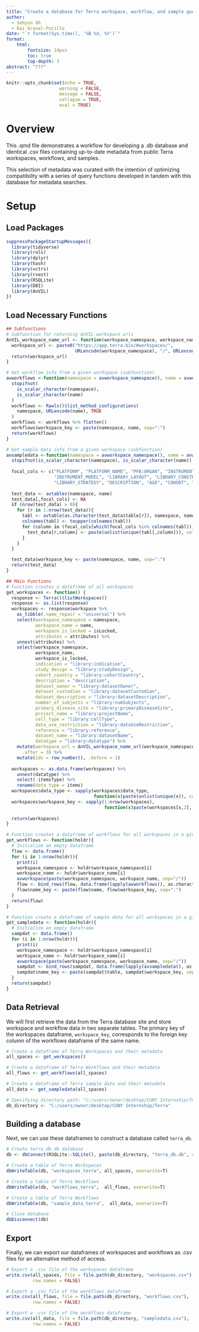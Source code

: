 ---
title: "Create a database for Terra workspace, workflow, and sample queries"
author:
  - Sehyun Oh
  - Kai Gravel-Pucillo
date: "`r format(Sys.time(), '%B %d, %Y')`"
format:
    html:
        fontsize: 14pxs
        toc: true
        top-depth: 3
abstract: "???"
---

```{r setup, include=FALSE}
knitr::opts_chunk$set(echo = TRUE, 
                    warning = FALSE,
                    message = FALSE,
                    collapse = TRUE,
                    eval = TRUE)
```

# Overview

This .qmd file demonstrates a workflow for developing a .db database and 
identical .csv files containing up-to-date metadata from public Terra workspaces,
workflows, and samples. 

This selection of metadata was curated with the intention of optimizing 
compatibility with a series of query functions developed in tandem with this 
database for metadata searches.


# Setup

## Load Packages

```{r load}
suppressPackageStartupMessages({
  library(tidyverse)
  library(rols)
  library(dplyr)
  library(hash)
  library(vctrs)
  library(rvest)
  library(RSQLite)
  library(DBI)
  library(AnVIL)
})
```


## Load Necessary Functions

```{r curation_setup}
## Subfunctions
# Subfunction for returning AnVIL workspace urls
AnVIL_workspace_name_url <- function(workspace_namespace, workspace_name) {
  workspace_url <- paste0("https://app.terra.bio/#workspaces/", 
                          URLencode(workspace_namespace), "/", URLencode(workspace_name))
  return(workspace_url)
}

# Get workflow info from a given workspace (subfunction)
avworkflows <-function(namespace = avworkspace_namespace(), name = avworkspace_name()){
  stopifnot(
    is_scalar_character(namespace),
    is_scalar_character(name)
  )
  workflows <- Rawls()$list_method_configurations(
    namespace, URLencode(name), TRUE
  )
  workflows <- workflows %>% flatten()
  workflows$workspace_key <- paste(namespace, name, sep=":")
  return(workflows)
}

# Get sample data info from a given workspace (subfunction)
avsampledata <-function(namespace = avworkspace_namespace(), name = avworkspace_name()){
  stopifnot(is_scalar_character(namespace), is_scalar_character(name))
  
  focal_cols <- c("PLATFORM", "PLATFORM_NAME", "PFB:ORGAN", "INSTRUMENT", 
                  "INSTRUMENT_MODEL", "LIBRARY_LAYOUT", "LIBRARY_CONSTRUCTION_PROTOCOL", 
                  "LIBRARY_STRATEGY", "DESCRIPTION", "AGE", "COHORT", "GENDER")
  
  test_data <- avtables(namespace, name)
  test_data[,focal_cols] <- NA
  if (nrow(test_data) > 0){
    for (r in 1:nrow(test_data)){
      tabl <- avtable(as.character(test_data$table[r]), namespace, name)
      colnames(tabl) <- toupper(colnames(tabl))
      for (column in (focal_cols[which(focal_cols %in% colnames(tabl))])){
        test_data[r,column] <- paste(unlist(unique(tabl[,column])), collapse="<;>")
      }
    }
  }

  test_data$workspace_key <- paste(namespace, name, sep=":")
  return(test_data)
}

## Main Functions
# Function creates a dataframe of all workspaces
get_workspaces <- function() {
  response <- Terra()$listWorkspaces()
  response <- as.list(response)
  workspaces <- response$workspace %>%
    as_tibble(.name_repair = "universal") %>%
    select(workspace_namespace = namespace,
           workspace_name = name,
           workspace_is_locked = isLocked,
           attributes = attributes) %>%
    unnest(attributes) %>%
    select(workspace_namespace,
           workspace_name,
           workspace_is_locked,
           indication = "library:indication",
           study_design = "library:studyDesign",
           cohort_country = "library:cohortCountry",
           description = "description",
           dataset_owner = "library:datasetOwner",
           dataset_custodian = "library:datasetCustodian",
           dataset_description = "library:datasetDescription",
           number_of_subjects = "library:numSubjects",
           primary_disease_site = "library:primaryDiseaseSite",
           project_name = "library:projectName",
           cell_type = "library:cellType",
           data_use_restriction = "library:dataUseRestriction",
           reference = "library:reference",
           dataset_name = "library:datasetName",
           datatype = "library:datatype") %>% 
    mutate(workspace_url = AnVIL_workspace_name_url(workspace_namespace, workspace_name),
      .after = 3) %>% 
    mutate(idx = row_number(), .before = 1)
  
  workspaces <- as.data.frame(workspaces) %>% 
    unnest(datatype) %>% 
    select(-itemsType) %>% 
    rename(data_type = items)
  workspaces$data_type <- sapply(workspaces$data_type, 
                                 function(x)paste(unlist(unique(x)), collapse=";"))
  workspaces$workspace_key <- sapply(1:nrow(workspaces), 
                                     function(x)paste(workspaces[x,2], workspaces[x,3], sep=":"))
  
  return(workspaces)
}

# Function creates a dataframe of workflows for all workspaces in a given dataframe
get_workflows <- function(holdr){
  # Initialize an empty dataframe
  flow <- data.frame()
  for (i in 1:nrow(holdr)){
    print(i)
    workspace_namespace <- holdr$workspace_namespace[i]
    workspace_name <- holdr$workspace_name[i]
    avworkspace(paste(workspace_namespace, workspace_name, sep="/"))
    flow <- bind_rows(flow, data.frame(lapply(avworkflows(), as.character)))
    flow$name_key <- paste(flow$name, flow$workspace_key, sep=":")
  }
  return(flow)
}

# Function create a dataframe of sample data for all workspaces in a given dataframe
get_sampledata <- function(holdr){
  # Initialize an empty dataframe
  sampdat <- data.frame()
  for (i in 1:nrow(holdr)){
    print(i)
    workspace_namespace <- holdr$workspace_namespace[i]
    workspace_name <- holdr$workspace_name[i]
    avworkspace(paste(workspace_namespace, workspace_name, sep="/"))
    sampdat <- bind_rows(sampdat, data.frame(lapply(avsampledata(), as.character)))
    sampdat$name_key <- paste(sampdat$table, sampdat$workspace_key, sep=":")
  }
  return(sampdat)
}
```


## Data Retrieval

We will first retrieve the data from the Terra database site and store workspace
and workflow data in two separate tables. The primary key of the workspaces 
dataframe, `workspace_key`, corresponds to the foreign key column of the workflows 
dataframe of the same name.
```{r data_retrieval}
# Create a dataframe of Terra Workspaces and their metadata
all_spaces <- get_workspaces()

# Create a dataframe of Terra Workflows and their metadata
all_flows <- get_workflows(all_spaces)

# Create a dataframe of Terra sample data and their metadata
all_data <- get_sampledata(all_spaces)

# Specifying directory path: "C:/users/owner/desktop/CUNY Internship/Terra"
db_directory <- "C:/users/owner/desktop/CUNY Internship/Terra"
```


## Building a database

Next, we can use these dataframes to construct a database called `terra_db`.
```{r}
# Create terra_db.db database
db <- dbConnect(RSQLite::SQLite(), paste(db_directory, "terra_db.db", sep="/"))

# Create a table of Terra Workspaces
dbWriteTable(db, "workspaces_terra", all_spaces, overwrite=T)

# Create a table of Terra Workflows
dbWriteTable(db, "workflows_terra",  all_flows, overwrite=T)

# Create a table of Terra Workflows
dbWriteTable(db, "sample_data_terra",  all_data, overwrite=T)

# Close database
dbDisconnect(db)
```


## Export

Finally, we can export our dataframes of workspaces and workflows as .csv files
for an alternative method of access.
```{r export_tables, eval=FALSE}
# Export a .csv file of the workspaces dataframe
write.csv(all_spaces, file = file.path(db_directory, "workspaces.csv"),
          row.names = FALSE)

# Export a .csv file of the workflows dataframe
write.csv(all_flows, file = file.path(db_directory, "workflows.csv"),
          row.names = FALSE)

# Export a .csv file of the workflows dataframe
write.csv(all_data, file = file.path(db_directory, "sampledata.csv"),
          row.names = FALSE)
```